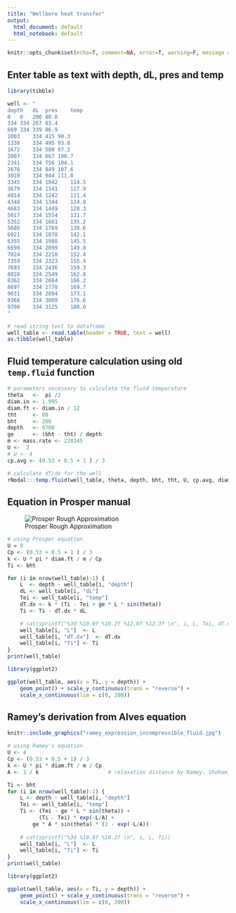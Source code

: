 ```yaml
---
title: "Wellbore heat transfer"
output:
  html_document: default
  html_notebook: default
---
```


```r
knitr::opts_chunk$set(echo=T, comment=NA, error=T, warning=F, message = F, fig.align = 'center')
```


## Enter table as text with depth, dL, pres and temp

```r
library(tibble)

well <- "
depth	dL	pres	temp
0	0	200	80.0
334	334	267	83.4
669	334	339	86.9
1003	334	415	90.3
1338	334	495	93.8
1672	334	580	97.2
2007	334	667	100.7
2341	334	756	104.1
2676	334	849	107.6
3010	334	944	111.0
3345	334	1042	114.5
3679	334	1141	117.9
4014	334	1242	121.4
4348	334	1344	124.8
4683	334	1449	128.3
5017	334	1554	131.7
5352	334	1661	135.2
5686	334	1769	138.6
6021	334	1878	142.1
6355	334	1988	145.5
6690	334	2099	149.0
7024	334	2210	152.4
7359	334	2323	155.9
7693	334	2436	159.3
8028	334	2549	162.8
8362	334	2664	166.2
8697	334	2778	169.7
9031	334	2894	173.1
9366	334	3009	176.6
9700	334	3125	180.0
"

# read string text to dataframe
well_table <- read.table(header = TRUE, text = well)
as.tibble(well_table)

```


## Fluid temperature calculation using old `temp.fluid` function
```r
# parameters necessary to calculate the fluid temperature
theta   <-  pi /2
diam.in <- 1.995
diam.ft <- diam.in / 12
tht     <- 80
bht     <- 200
depth   <- 9700
ge      <- (bht - tht) / depth
m <- mass.rate <- 228145
U <-  2
# U <- 4
cp.avg <- (0.53 + 0.5 + 1 ) / 3

# calculate dT/dx for the well
rNodal:::temp.fluid(well_table, theta, depth, bht, tht, U, cp.avg, diam.ft, mass.rate)
```



## Equation in Prosper manual

<div style="width:400px; height=400px">
![Prosper Rough Approximation](prosper_rough_approximation_temp_model.jpg)
</div>
    

```r
# using Prosper equation
U = 8
Cp <- (0.53 + 0.5 + 1 ) / 3
k <- U * pi * diam.ft / m / Cp
Ti <- bht

for (i in nrow(well_table):1) {
    L  <- depth - well_table[i, "depth"]
    dL <- well_table[i, "dL"]
    Tei <- well_table[i, "temp"]
    dT.dx <- k * (Ti - Tei + ge * L * sin(theta))
    Ti <- Ti - dT.dx * dL

    # cat(sprintf("%3d %10.0f %10.2f %12.6f %12.3f \n", i, L, Tei, dT.dx, Ti))
    well_table[i, "L"]  <- L
    well_table[i, "dT.dx"]  <- dT.dx
    well_table[i, "Ti"] <- Ti
}
print(well_table)

library(ggplot2)

ggplot(well_table, aes(x = Ti, y = depth)) +
    geom_point() + scale_y_continuous(trans = "reverse") +
    scale_x_continuous(lim = c(0, 200))

```


## Ramey's derivation from Alves equation
    

```r
knitr::include_graphics("ramey_expression_incompressible_fluid.jpg")
```

```r
# using Ramey's equation
U <- 4
Cp <- (0.53 + 0.5 + 1) / 3
k <- U * pi * diam.ft / m / Cp
A <- 1 / k                      # relaxation distance by Ramey. Shoham, pg 297

Ti <- bht
for (i in nrow(well_table):1) {
    L <- depth - well_table[i, "depth"]
    Tei <- well_table[i, "temp"]
    Ti <- (Tei - ge * L * sin(theta)) +
          (Ti - Tei) * exp(-L/A) +
        ge * A * sin(theta) * (1 - exp(-L/A))
    
    # cat(sprintf("%3d %10.0f %10.2f \n", i, L, Ti))
    well_table[i, "L"]  <- L
    well_table[i, "Ti"] <- Ti
}
print(well_table)

library(ggplot2)

ggplot(well_table, aes(x = Ti, y = depth)) +
    geom_point() + scale_y_continuous(trans = "reverse") +
    scale_x_continuous(lim = c(0, 200))
```


